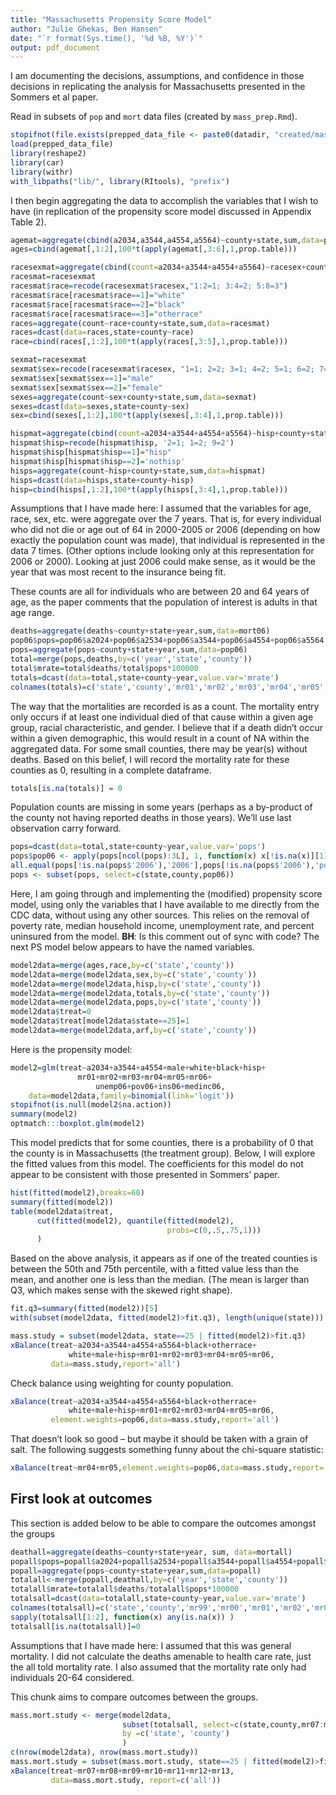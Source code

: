 ```yaml
---
title: "Massachusetts Propensity Score Model"
author: "Julie Ghekas, Ben Hansen"
date: "`r format(Sys.time(), '%d %B, %Y')`"
output: pdf_document
---
```


I am documenting the decisions, assumptions, and confidence in those decisions in replicating the analysis for Massachusetts presented in the Sommers et al paper.


Read in subsets of `pop` and `mort` data files (created by `mass_prep.Rmd`).
```r
stopifnot(file.exists(prepped_data_file <- paste0(datadir, "created/mass_prep.RData")))
load(prepped_data_file)
library(reshape2)
library(car)
library(withr)
with_libpaths("lib/", library(RItools), "prefix")

```


I then begin aggregating the data to accomplish the variables that I wish to have (in replication of the propensity score model discussed in Appendix Table 2).  

```r
agemat=aggregate(cbind(a2034,a3544,a4554,a5564)~county+state,sum,data=pop06)
ages=cbind(agemat[,1:2],100*t(apply(agemat[,3:6],1,prop.table)))

racesexmat=aggregate(cbind(count=a2034+a3544+a4554+a5564)~racesex+county+state,sum,data=pop06)
racesmat=racesexmat
racesmat$race=recode(racesexmat$racesex,"1:2=1; 3:4=2; 5:8=3")
racesmat$race[racesmat$race==1]="white"
racesmat$race[racesmat$race==2]="black"
racesmat$race[racesmat$race==3]="otherrace"
races=aggregate(count~race+county+state,sum,data=racesmat)
races=dcast(data=races,state+county~race)
race=cbind(races[,1:2],100*t(apply(races[,3:5],1,prop.table)))

sexmat=racesexmat
sexmat$sex=recode(racesexmat$racesex, "1=1; 2=2; 3=1; 4=2; 5=1; 6=2; 7=1; 8=2")
sexmat$sex[sexmat$sex==1]="male"
sexmat$sex[sexmat$sex==2]="female"
sexes=aggregate(count~sex+county+state,sum,data=sexmat) 
sexes=dcast(data=sexes,state+county~sex)
sex=cbind(sexes[,1:2],100*t(apply(sexes[,3:4],1,prop.table)))

hispmat=aggregate(cbind(count=a2034+a3544+a4554+a5564)~hisp+county+state,sum,data=pop06)
hispmat$hisp=recode(hispmat$hisp, '2=1; 1=2; 9=2')
hispmat$hisp[hispmat$hisp==1]="hisp"
hispmat$hisp[hispmat$hisp==2]='nothisp'
hisps=aggregate(count~hisp+county+state,sum,data=hispmat) 
hisps=dcast(data=hisps,state+county~hisp)
hisp=cbind(hisps[,1:2],100*t(apply(hisps[,3:4],1,prop.table)))
```

Assumptions that I have made here: I assumed that the variables for age, race, sex, etc. were aggregate over the 7 years.  That is, for every individual who did not die or age out of 64 in 2000-2005 or 2006 (depending on how exactly the population count was made), that individual is represented in the data 7 times.  (Other options include looking only at this representation for 2006 or 2000).  Looking at just 2006 could make sense, as it would be the year that was most recent to the insurance being fit.

These counts are all for individuals who are between 20 and 64 years of age, as the paper comments that the population of interest is adults in that age range.


```r
deaths=aggregate(deaths~county+state+year,sum,data=mort06)
pop06$pops=pop06$a2024+pop06$a2534+pop06$a3544+pop06$a4554+pop06$a5564
pops=aggregate(pops~county+state+year,sum,data=pop06)
total=merge(pops,deaths,by=c('year','state','county'))
total$mrate=total$deaths/total$pops*100000
totals=dcast(data=total,state+county~year,value.var='mrate')
colnames(totals)=c('state','county','mr01','mr02','mr03','mr04','mr05','mr06')
```

The way that the mortalities are recorded is as a count.  The
mortality entry only occurs if at least one individual died of that
cause within a given age group, racial characteristic, and gender.  I
believe that if a death didn't occur within a given demographic, this
would result in a count of NA within the aggregated data.  For some
small counties, there may be year(s) without deaths.   Based on this
belief, I will record the mortality rate for these counties as 0,
resulting in a complete dataframe.

```r
totals[is.na(totals)] = 0
```



Population counts are missing in some years (perhaps as a by-product
of the county not having reported deaths in those years).  We'll use last
observation carry forward.
```r
pops=dcast(data=total,state+county~year,value.var='pops')
pops$pop06 <- apply(pops[ncol(pops):3L], 1, function(x) x[!is.na(x)][1])
all.equal(pops[!is.na(pops$'2006'),'2006'],pops[!is.na(pops$'2006'),'pop06'])
pops <- subset(pops, select=c(state,county,pop06))
```


Here, I am going through and implementing the (modified) propensity
score model, using only the variables that I have available to me
directly from the CDC data, without using any other sources.  This
relies on the removal of poverty rate, median household income,
unemployment rate, and percent uninsured from the model.
**BH**: Is this comment out of sync with code?  The next PS model
below appears to have the named variables.

```r
model2data=merge(ages,race,by=c('state','county'))
model2data=merge(model2data,sex,by=c('state','county'))
model2data=merge(model2data,hisp,by=c('state','county'))
model2data=merge(model2data,totals,by=c('state','county'))
model2data=merge(model2data,pops,by=c('state','county'))
model2data$treat=0
model2data$treat[model2data$state==25]=1
model2data=merge(model2data,arf,by=c('state','county'))

```


Here is the propensity model:
```r
model2=glm(treat~a2034+a3544+a4554+male+white+black+hisp+
               mr01+mr02+mr03+mr04+mr05+mr06+
                   unemp06+pov06+ins06+medinc06,
    data=model2data,family=binomial(link='logit'))
stopifnot(is.null(model2$na.action))
summary(model2)
optmatch:::boxplot.glm(model2)
```

This model predicts that for some counties, there is a probability of 0 that the county is in Massachusetts (the treatment group).  Below, I will explore the fitted values from this model.  The coefficients for this model do not appear to be consistent with those presented in Sommers' paper.  

```r
hist(fitted(model2),breaks=60)
summary(fitted(model2))
table(model2data$treat,
      cut(fitted(model2), quantile(fitted(model2),
                                   probs=c(0,.5,.75,1)))
      )
```

Based on the above analysis, it appears as if one of the treated
counties is between the 50th and 75th percentile, with a fitted value
less than the mean, and another one is less than the median.
(The mean is larger than Q3, which makes sense with the skewed right shape).  

```r
fit.q3=summary(fitted(model2))[5]
with(subset(model2data, fitted(model2)>fit.q3), length(unique(state)))

```

```r
mass.study = subset(model2data, state==25 | fitted(model2)>fit.q3)
xBalance(treat~a2034+a3544+a4554+a5564+black+otherrace+
             white+male+hisp+mr01+mr02+mr03+mr04+mr05+mr06,
         data=mass.study,report='all')

```


Check balance using weighting for county population.
```r
xBalance(treat~a2034+a3544+a4554+a5564+black+otherrace+
             white+male+hisp+mr01+mr02+mr03+mr04+mr05+mr06,
         element.weights=pop06,data=mass.study,report='all')
```

That doesn't look so good -- but maybe it should be taken with a grain
of salt. The following suggests something funny about the chi-square
statistic:
```r
xBalance(treat~mr04+mr05,element.weights=pop06,data=mass.study,report='all')
```


## First look at outcomes

This section is added below to be able to compare the outcomes amongst the groups

```r
deathall=aggregate(deaths~county+state+year, sum, data=mortall)
popall$pops=popall$a2024+popall$a2534+popall$a3544+popall$a4554+popall$a5564
popall=aggregate(pops~county+state+year,sum,data=popall)
totalall<-merge(popall,deathall,by=c('year','state','county'))
totalall$mrate=totalall$deaths/totalall$pops*100000
totalsall=dcast(data=totalall,state+county~year,value.var='mrate')
colnames(totalsall)=c('state','county','mr99','mr00','mr01','mr02','mr03','mr04','mr05','mr06','mr07','mr08','mr09','mr10','mr11','mr12','mr13')
sapply(totalsall[1:2], function(x) any(is.na(x)) )
totalsall[is.na(totalsall)]=0
```

Assumptions that I have made here: I assumed that this was general mortality.  I did not calculate the deaths amenable to health care rate, just the all told mortality rate.  I also assumed that the mortality rate only had individuals 20-64 considered.


This chunk aims to compare outcomes between the groups.

```r
mass.mort.study <- merge(model2data,
                         subset(totalsall, select=c(state,county,mr07:mr13)),
                         by =c('state', 'county')
                         )
c(nrow(model2data), nrow(mass.mort.study))
mass.mort.study = subset(mass.mort.study, state==25 | fitted(model2)>fit.q3)
xBalance(treat~mr07+mr08+mr09+mr10+mr11+mr12+mr13,
         data=mass.mort.study, report=c('all'))
```

